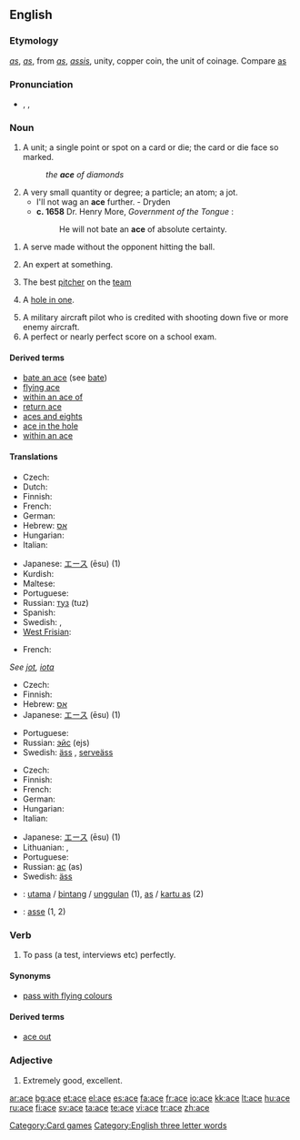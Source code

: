 {{also|Ace|ACE}}
==English==

===Etymology===
{{OE.}} ''[[as]]'', {{F.}} ''[[as]]'', from {{L.}} ''[[as]]'', ''[[assis]]'', unity, copper coin, the unit of coinage. Compare [[as]]

===Pronunciation===
* {{enPR|ās}}, {{IPA|/eɪs/}}, {{SAMPA|/eIs/}}
*: {{rhymes|eɪs}}

===Noun===
{{en-noun}}

# A unit; a single point or spot on a card or die; the card or die face so marked.
#: ''the '''ace''' of diamonds''
# A very small quantity or degree; a particle; an atom; a jot.
#* I'll not wag an '''ace''' further. - Dryden
#* '''c. 1658''' Dr. Henry More, ''Government of the Tongue'' :
#*: He will not bate an '''ace''' of absolute certainty.

# {{tennis}} A serve made without the opponent hitting the ball.
# An expert at something.
# {{baseball}} The best [[pitcher]] on the [[team]]
# {{golf}} A [[hole in one]].
# A military aircraft pilot who is credited with shooting down five or more enemy aircraft.
# A perfect or nearly perfect score on a school exam.

====Derived terms====
* [[bate an ace]] (see [[bate]])
* [[flying ace]]
* [[within an ace of]]
* [[return ace]]
* [[aces and eights]]
* [[ace in the hole]]
* [[within an ace]]

====Translations====
{{trans-top|unit}}
{{trans-mid}}
{{trans-bottom}}

{{trans-top|card with a single spot}}
* Czech: {{t-|cs|eso|n}}
* Dutch: {{t+|nl|aas|m}}
* Finnish: {{t+|fi|ässä}}
* French: {{t+|fr|as|m}}
* German: {{t+|de|As|n|alt=Ass}}
* Hebrew: [[אס]] {{m}}
* Hungarian: {{t+|hu|ász}}
* Italian: {{t+|it|asso|m}}
{{trans-mid}}
* Japanese: [[エース]] (ēsu) (1)
* Kurdish: {{t+|ku|ئاس|sc=KUchar}}
* Maltese: {{t-|mt|ass|xs=Maltese}}
* Portuguese: {{t+|pt|ás|m}}
* Russian: [[туз]] (tuz) {{m}}
* Spanish: {{t+|es|as|m}}
* Swedish: {{t+|sv|ess|n}}, {{t+|sv|äss|n}}
* [[West Frisian]]: {{t-|fy|aas|xs=West Frisian}}
{{trans-bottom}}

{{trans-top|die face with a single spot}}
* French: {{t+|fr|as|m}}
{{trans-mid}}
{{trans-bottom}}

{{rfc-tsort|unknown line format: ''See  jot ,  iota ''}}
{{trans-top|very small quantity or degree}}
''See [[jot]], [[iota]]''
{{trans-bottom}}
{{trans-top|point scored in tennis without the opponent hitting the ball}}
* Czech: {{t-|cs|eso|n}}
* Finnish: {{t+|fi|ässä}}
* Hebrew: [[אס]] {{m}}
* Japanese: [[エース]] (ēsu) (1)
{{trans-mid}}
* Portuguese: {{t-|pt|ace|m}}
* Russian: [[эйс]] (ejs) {{m}}
* Swedish: [[äss]] {{n}}, [[serveäss]] {{n}}
{{trans-bottom}}

{{trans-top|expert}}
* Czech: {{t-|cs|eso|n}}
* Finnish: {{t+|fi|ässä}}
* French: {{t+|fr|as|m}}
* German: {{t+|de|Ass|n}}
* Hungarian: {{t+|hu|ász}}
* Italian: {{t+|it|asso|m}}
{{trans-mid}}
* Japanese: [[エース]] (ēsu) (1)
* Lithuanian: {{t+|lt|asas|m|xs=Lithuanian}}, {{t+|lt|asė|f|xs=Lithuanian}}
* Portuguese: {{t+|pt|ás|m}}
* Russian: [[ас]] (as) {{m}}
* Swedish: [[äss]] {{n}}
{{trans-bottom}}

{{checktrans}}
* {{ttbc|Indonesian}}: [[utama]] / [[bintang]] / [[unggul]]an (1), [[as]] / [[kartu as]] (2)
* {{ttbc|Interlingua}}: [[asse]] (1, 2)

===Verb===
{{en-verb|ac|ing}}

# To pass (a test, interviews etc) perfectly.

====Synonyms====
* [[pass with flying colours]]

====Derived terms====
* [[ace out]]

===Adjective===
{{en-adj|acer|acest|more}}

# {{informal}} Extremely good, excellent.

[[Category:Card games]]
[[Category:English three letter words]]

[[ar:ace]]
[[bg:ace]]
[[et:ace]]
[[el:ace]]
[[es:ace]]
[[fa:ace]]
[[fr:ace]]
[[io:ace]]
[[kk:ace]]
[[lt:ace]]
[[hu:ace]]
[[ru:ace]]
[[fi:ace]]
[[sv:ace]]
[[ta:ace]]
[[te:ace]]
[[vi:ace]]
[[tr:ace]]
[[zh:ace]]